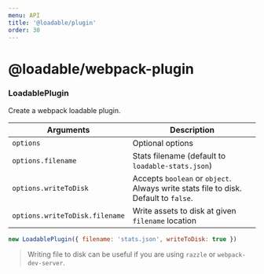 ```yaml
---
menu: API
title: '@loadable/plugin'
order: 30
---
```


# @loadable/webpack-plugin

### LoadablePlugin

Create a webpack loadable plugin.

| Arguments                      | Description                                                                         |
| ------------------------------ | ----------------------------------------------------------------------------------- |
| `options`                      | Optional options                                                                    |
| `options.filename`             | Stats filename (default to `loadable-stats.json`)                                   |
| `options.writeToDisk`          | Accepts `boolean` or `object`. Always write stats file to disk. Default to `false`. |
| `options.writeToDisk.filename` | Write assets to disk at given `filename` location                                   |

```js
new LoadablePlugin({ filename: 'stats.json', writeToDisk: true })
```

> Writing file to disk can be useful if you are using `razzle` or `webpack-dev-server`.
